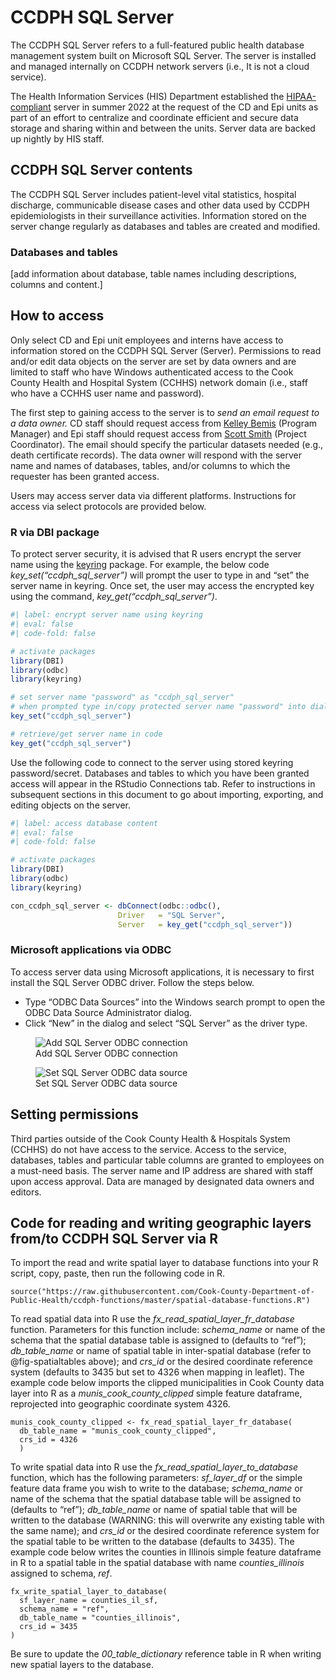 # CCDPH SQL Server {.unnumbered}

The CCDPH SQL Server refers to a full-featured public health database management system built on Microsoft SQL Server. The server is installed and managed internally on CCDPH network servers (i.e., It is not a cloud service).

The Health Information Services (HIS) Department established the [HIPAA-compliant](https://www.hhs.gov/hipaa/index.html) server in summer 2022 at the request of the CD and Epi units as part of an effort to centralize and coordinate efficient and secure data storage and sharing within and between the units. Server data are backed up nightly by HIS staff.

## CCDPH SQL Server contents

The CCDPH SQL Server includes patient-level vital statistics, hospital discharge, communicable disease cases and other data used by CCDPH epidemiologists in their surveillance activities. Information stored on the server change regularly as databases and tables are created and modified.

### Databases and tables

\[add information about database, table names including descriptions, columns and content.\]

## How to access

Only select CD and Epi unit employees and interns have access to information stored on the CCDPH SQL Server (Server). Permissions to read and/or edit data objects on the server are set by data owners and are limited to staff who have Windows authenticated access to the Cook County Health and Hospital System (CCHHS) network domain (i.e., staff who have a CCHHS user name and password).

The first step to gaining access to the server is to *send an email request to a data owner.* CD staff should request access from [Kelley Bemis](mailto:kbemis@cookcountyhealth.org) (Program Manager) and Epi staff should request access from [Scott Smith](mailto:christopher.smith@cookcountyhealth.org) (Project Coordinator). The email should specify the particular datasets needed (e.g., death certificate records). The data owner will respond with the server name and names of databases, tables, and/or columns to which the requester has been granted access.

Users may access server data via different platforms. Instructions for access via select protocols are provided below.

### R via DBI package

To protect server security, it is advised that R users encrypt the server name using the [keyring](https://cran.r-project.org/web/packages/keyring/index.html) package. For example, the below code *key_set("ccdph_sql_server")* will prompt the user to type in and "set" the server name in keyring. Once set, the user may access the encrypted key using the command, *key_get("ccdph_sql_server")*.

```r
#| label: encrypt server name using keyring
#| eval: false
#| code-fold: false

# activate packages
library(DBI)
library(odbc)
library(keyring)

# set server name "password" as "ccdph_sql_server"
# when prompted type in/copy protected server name "password" into dialog box 
key_set("ccdph_sql_server")

# retrieve/get server name in code
key_get("ccdph_sql_server")

```

Use the following code to connect to the server using stored keyring password/secret. Databases and tables to which you have been granted access will appear in the RStudio Connections tab. Refer to instructions in subsequent sections in this document to go about importing, exporting, and editing objects on the server.

```r
#| label: access database content
#| eval: false
#| code-fold: false

# activate packages
library(DBI)
library(odbc)
library(keyring)

con_ccdph_sql_server <- dbConnect(odbc::odbc(),
                        Driver   = "SQL Server",
                        Server   = key_get("ccdph_sql_server"))
```

### Microsoft applications via ODBC

To access server data using Microsoft applications, it is necessary to first install the SQL Server ODBC driver. Follow the steps below.

-   Type "ODBC Data Sources" into the Windows search prompt to open the ODBC Data Source Administrator dialog.
-   Click "New" in the dialog and select "SQL Server" as the driver type.

::: {#fig-odbc layout-ncol="2"}
![Add SQL Server ODBC connection](/images/sqlserver_add_odbc_connection.png){#fig-odbc01}

![Set SQL Server ODBC data source](/images/sqlserver_set_odbc_data_source.png){#fig-odbc02}
:::

## Setting permissions

Third parties outside of the Cook County Health & Hospitals System (CCHHS) do not have access to the service. Access to the service, databases, tables and particular table columns are granted to employees on a must-need basis. The server name and IP address are shared with staff upon access approval. Data are managed by designated data owners and editors.


::: {.callout-note collapse="false"}
## Code for reading and writing geographic layers from/to CCDPH SQL Server via R

To import the read and write spatial layer to database functions into your R script, copy, paste, then run the following code in R. 

```verbatim
source("https://raw.githubusercontent.com/Cook-County-Department-of-Public-Health/ccdph-functions/master/spatial-database-functions.R")
```

To read spatial data into R use the *fx_read_spatial_layer_fr_database* function. Parameters for this function include: *schema_name* or name of the schema that the spatial database table is assigned to (defaults to "ref"); *db_table_name* or name of spatial table in inter-spatial database (refer to @fig-spatialtables above); and *crs_id* or the desired coordinate reference system  (defaults to 3435 but set to 4326 when mapping in leaflet). The example code below imports the clipped municipalities in Cook County data layer into R as a *munis_cook_county_clipped* simple feature dataframe, reprojected into geographic coordinate system 4326.

```verbatim

munis_cook_county_clipped <- fx_read_spatial_layer_fr_database(
  db_table_name = "munis_cook_county_clipped", 
  crs_id = 4326
  )

```

To write spatial data into R use the *fx_read_spatial_layer_to_database* function, which has the following parameters: *sf_layer_df* or the simple feature data frame you wish to write to the database; *schema_name* or name of the schema that the spatial database table will be assigned to (defaults to "ref"); *db_table_name* or name of spatial table that will be written to the database (WARNING: this will overwrite any existing table with the same name); and *crs_id* or the desired coordinate reference system for the spatial table to be written to the database (defaults to 3435). The example code below writes the counties in Illinois simple feature dataframe in R to a spatial table in the spatial database with name *counties_illinois* assigned to schema, *ref*.

```verbatim

fx_write_spatial_layer_to_database(
  sf_layer_name = counties_il_sf,
  schema_name = "ref",
  db_table_name = "counties_illinois",
  crs_id = 3435
)

```

Be sure to update the *00_table_dictionary* reference table in R when writing new spatial layers to the database.

:::
